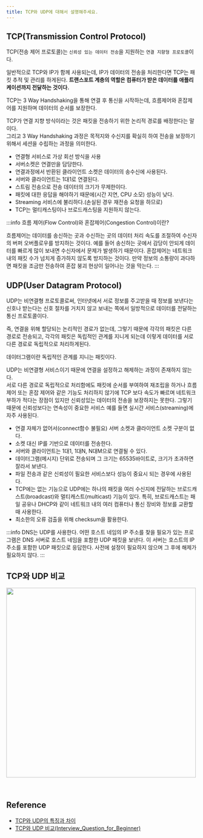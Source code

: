```yaml
---
title: TCP와 UDP에 대해서 설명해주세요.
---
```



## TCP(Transmission Control Protocol)

TCP(전송 제어 프로토콜)는 `신뢰성 있는 데이터 전송`을 지원하는 `연결 지향형 프로토콜`이다.

일반적으로 TCP와 IP가 함께 사용되는데, IP가 데이터의 전송을 처리한다면
TCP는 패킷 추적 및 관리를 하게된다. **트랜스포트 계층의 역할은 컴퓨터가 받은
데이터를 애플리케이션까지 전달하는 것이다.**

TCP는 3 Way Handshaking을 통해 연결 후
통신을 시작하는데, 흐름제어와 혼잡제어를 지원하며 데이터의 순서를 보장한다.

TCP가 연결 지향 방식이라는 것은 패킷을 전송하기 위한 논리적 경로를 배정한다는 말이다.  
그리고 3 Way Handshaking 과정은 목적지와 수신지를 확실히 하여 전송을 보장하기 위해서
세션을 수립하는 과정을 의미한다.

- 연결형 서비스로 가상 회선 방식을 사용
- 서버소켓은 연결만을 담당한다.
- 연결과정에서 반환된 클라이언트 소켓은 데이터의 송수신에 사용된다.
- 서버와 클라이언트는 1대1로 연결된다.
- 스트림 전송으로 전송 데이터의 크기가 무제한이다.
- 패킷에 대한 응답을 해야하기 때문에(시간 지연, CPU 소모) 성능이 낮다.
- Streaming 서비스에 불리하다.(손실된 경우 재전송 요청을 하므로)
- TCP는 멀티캐스팅이나 브로드캐스팅을 지원하지 않는다.

:::info
흐름 제어(Flow Control)와 혼잡제어(Congestion Control)이란?

흐름제어는 데이터를 송신하는 곳과 수신하는 곳의 데이터 처리 속도를 조절하여 수신자의
버퍼 오버플로우를 방지하는 것이다. 예를 들어 송신하는 곳에서 감당이 안되게 데이터를
빠르게 많이 보내면 수신자에서 문제가 발생하기 때문이다.
혼잡제어는 네트워크 내의 패킷 수가 넘치게 증가하지 않도록 방지하는 것이다.
만약 정보의 소통량이 과다하면 패킷을 조금만 전송하여 혼잡 붕괴 현상이 일어나는 것을 막는다.
:::

## UDP(User Datagram Protocol)

UDP는 비연결형 프로토콜로써, 인터넷에서 서로 정보를 주고받을 때 정보를
보낸다는 신호나 받는다는 신호 절차를 거치지 않고 보내는 쪽에서 일방적으로
데이터를 전달하는 통신 프로토콜이다.

즉, 연결을 위해 할당되는 논리적인 경로가 없는데, 그렇기 때문에
각각의 패킷은 다른 경로로 전송되고, 각각의 패킷은 독립적인 관계를 지니게
되는데 이렇게 데이터를 서로 다른 경로로 독립적으로 처리하게된다.

데이터그램이란 독립적인 관계를 지니는 패킷이다.

UDP는 비연결형 서비스이기 때문에 연결을 설정하고 해제하는 과정이 존재하지 않는다.  
서로 다른 경로로 독립적으로 처리함에도 패킷에 순서를 부여하여 재조립을 하거나
흐름제어 또는 혼잡 제어와 같은 기능도 처리하지 않기에 TCP 보다 속도가 빠르며 네트워크
부하가 적다는 장점이 있지만 신뢰성있는 데이터의 전송을 보장하지는 못한다.
그렇기 때문에 신뢰성보다는 연속성이 중요한 서비스 예를 들면 실시간 서비스(streaming)에 자주 사용된다.

- 연결 자체가 없어서(connect함수 불필요) 서버 소켓과 클라이언트 소켓 구분이 없다.
- 소켓 대신 IP를 기반으로 데이터를 전송한다.
- 서버와 클라이언트는 1대1, 1대N, N대M으로 연결될 수 있다.
- 데이터그램(메시지) 단위로 전송되며 그 크기는 65535바이트로, 크기가 초과하면 잘라서 보낸다.
- 파일 전송과 같은 신뢰성이 필요한 서비스보다 성능이 중요시 되는 경우에 사용된다.
- TCP에는 없는 기능으로 UDP에는 하나의 패킷을 여러 수신지에 전달하는 브로드캐스트(broadcast)와
  멀티캐스트(multicast) 기능이 있다. 특히, 브로드캐스트는 패일 공유나 DHCP와 같이
  네트워크 내의 여러 컴퓨터나 통신 장비와 정보를 교환할 때 사용한다.
- 최소한의 오류 검출을 위해 checksum을 활용한다.

:::info
DNS는 UDP를 사용한다. 어떤 호스트 네임의 IP 주소를 찾을 필요가 있는 프로그램은 DNS
서버로 호스트 네임을 포함한 UDP 패킷을 보낸다. 이 서버는 호스트의 IP 주소를 포함한 UDP 패킷으로
응답한다. 사전에 설정이 필요하지 않으며 그 후에 해제가 필요하지 않다.
:::

## TCP와 UDP 비교

<Image
  src="https://user-images.githubusercontent.com/63354527/229673368-ff1005de-2acd-455c-8959-1db5082fe166.png"
  width="500px"
/>

<br />

## Reference

- [TCP와 UDP의 특징과 차이](https://mangkyu.tistory.com/15)
- [TCP와 UDP 비교(Interview_Question_for_Beginner)](https://github.com/JaeYeopHan/Interview_Question_for_Beginner/tree/master/Network#tcp%EC%99%80-udp%EC%9D%98-%EB%B9%84%EA%B5%90)
